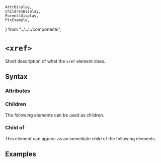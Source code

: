    AttrDisplay,
    ChildrenDisplay,
    ParentsDisplay,
    PtxExample,
} from "../../../components";

# `<xref>`

Short description of what the `xref` element does.

## Syntax

### Attributes

<AttrDisplay name="xref" />

### Children

The following elements can be used as children.

<ChildrenDisplay name="xref" />

### Child of

This element can appear as an immediate child of the following elements.

<ParentsDisplay name="xref" />

## Examples

    